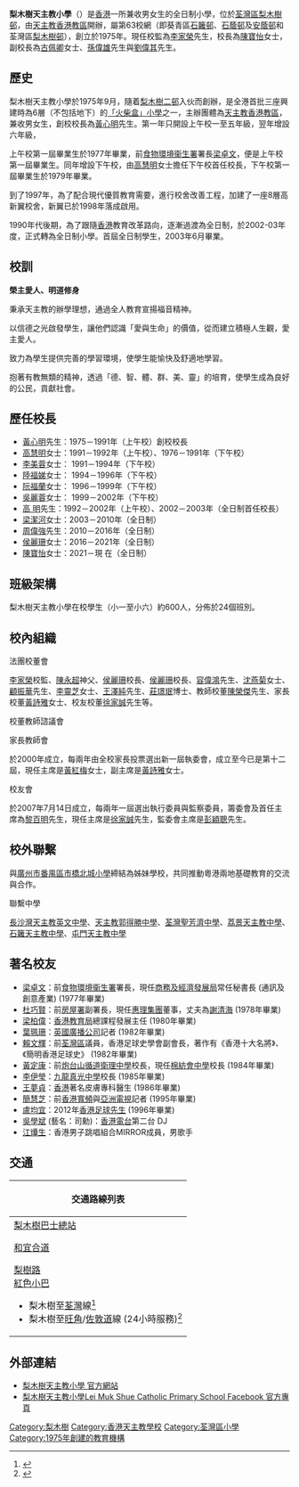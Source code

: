 {{Infobox school
| name = 梨木樹天主教小學<br/>{{lang|en|Lei Muk Shue Catholic Primary School}}
| image = Lei Muk Shue Catholic Primary School (clear view).jpg
| motto = 榮主愛人 明道修身
| established = 1975年
| type = 津貼小學
| gender = [[男女校|男女校]]
| religion = [[天主教|天主教]]
| school_sponsoring_body =  [[天主教香港教區|天主教香港教區]]
| superintendent = 李家榮先生
| principal = 陳寶怡女士
| vice_principal = 孫偉雄先生<br/>古佩卿女士<br/>劉偉其先生
| enrollment = 約600個
| free_label = 級別
| free_text = 小一至小六
|coordinates = {{Coord|22.379136|114.1329017|display=inline,title}}
| location = {{HKG}}[[新界|新界]][[荃灣|荃灣]][[梨木樹邨|梨木樹邨]]第二號校舍
| district= [[荃灣區|荃灣區]]
| telephone = {{tel|852|2426 3333}}
| fax = {{tel|852|2422 6654}}
| website = {{url|http://www.lmscps.edu.hk}}
}}

'''梨木樹天主教小學'''（{{lang-en|Lei Muk Shue Catholic Primary School}}）是[[香港|香港]]一所兼收男女生的全日制小學，位於[[荃灣區|荃灣區]][[梨木樹邨|梨木樹邨]]，由[[天主教香港教區|天主教香港教區]]開辦，屬第63校網（即葵青區[[石籬邨|石籬邨]]、[[石蔭邨|石蔭邨]]及[[安蔭邨|安蔭邨]]和荃灣區[[梨木樹邨|梨木樹邨]]），創立於1975年。現任校監為[[李家榮|李家榮]]先生，校長為[[陳寶怡|陳寶怡]]女士，副校長為[[古佩卿|古佩卿]]女士、[[孫偉雄|孫偉雄]]先生與[[劉偉其|劉偉其]]先生。

== 歷史 ==
梨木樹天主教小學於1975年9月，隨着[[梨木樹邨|梨木樹二邨]]入伙而創辦，是全港首批三座興建時為6層（不包括地下）的[[「火柴盒」小學|「火柴盒」小學]]之一，主辦團體為[[天主教香港教區|天主教香港教區]]，兼收男女生，創校校長為[[黃心明|黃心明]]先生。第一年只開設上午校一至五年級，翌年增設六年級，

上午校第一屆畢業生於1977年畢業，前[[食物環境衞生署|食物環境衞生署]]署長[[梁卓文|梁卓文]]，便是上午校第一屆畢業生。同年增設下午校，由[[高慧明|高慧明]]女士擔任下午校首任校長，下午校第一屆畢業生於1979年畢業。

到了1997年，為了配合現代優質教育需要，進行校舍改善工程，加建了一座8層高新翼校舍，新翼已於1998年落成啟用。

1990年代後期，為了跟隨[[香港|香港]]教育改革路向，逐漸過渡為全日制，於2002-03年度，正式轉為全日制小學。首屆全日制學生，2003年6月畢業。

== 校訓 ==
'''榮主愛人、明道修身'''

秉承天主教的辦學理想，通過全人教育宣揚福音精神。

以信德之光啟發學生，讓他們認識「愛與生命」的價值，從而建立積極人生觀，愛主愛人。

致力為學生提供完善的學習環境，使學生能愉快及舒適地學習。

抱著有教無類的精神，透過「德、智、體、群、美、靈」的培育，使學生成為良好的公民，貢獻社會。

== 歷任校長 ==
* [[黃心明|黃心明]]先生：1975－1991年（上午校）創校校長
* [[高慧明|高慧明]]女士：1991－1992年（上午校）、1976－1991年（下午校）
* [[李美蓉|李美蓉]]女士：                        1991－1994年（下午校）
* [[陸福娣|陸福娣]]女士：                        1994－1996年（下午校）
* [[阮福蘭|阮福蘭]]女士：                        1996－1999年（下午校）
* [[吳麗蓉|吳麗蓉]]女士：                        1999－2002年（下午校）
* [[高__明|高  明]]先生：1992－2002年（上午校）、2002－2003年（全日制首任校長）
* [[梁潔河|梁潔河]]女士：2003－2010年（全日制）
* [[周偉強|周偉強]]先生：2010－2016年（全日制）
* [[侯麗珊|侯麗珊]]女士：2016－2021年（全日制）
* [[陳寶怡|陳寶怡]]女士：2021－現  在（全日制）

== 班級架構 ==
梨木樹天主教小學在校學生（小一至小六）約600人，分佈於24個班別。

== 校內組織 ==
;法團校董會
[[李家榮|李家榮]]校監、[[陳永超|陳永超]]神父、[[侯麗珊|侯麗珊]]校長、[[侯麗珊|侯麗珊]]校長、[[容偉鴻|容偉鴻]]先生、[[沈燕菊|沈燕菊]]女士、[[顧振華|顧振華]]先生、[[李靈芝|李靈芝]]女士、[[王澤純|王澤純]]先生、[[莊璟珉|莊璟珉]]博士、教師校董[[陳榮傑|陳榮傑]]先生、家長校董[[黃詩雅|黃詩雅]]女士、校友校董[[徐家誠|徐家誠]]先生等。

;校董教師諮議會

;家長教師會
於2000年成立，每兩年由全校家長投票選出新一屆執委會，成立至今已是第十二屆，現任主席是[[黃紅梅|黃紅梅]]女士，副主席是[[黃詩雅|黃詩雅]]女士。

;校友會
於2007年7月14日成立，每兩年一屆選出執行委員與監察委員，籌委會及首任主席為[[黎百明|黎百明]]先生，現任主席是[[徐家誠|徐家誠]]先生，監委會主席是[[彭穎聰|彭穎聰]]先生。

== 校外聯繫 ==
與[[廣州市|廣州市]][[番禺區|番禺區]][[市橋|市橋]][[北城小學|北城小學]]締結為姊妹學校，共同推動粵港兩地基礎教育的交流與合作。

;聯繫中學
[[長沙灣天主教英文中學|長沙灣天主教英文中學]]、[[天主教郭得勝中學|天主教郭得勝中學]]、[[荃灣聖芳濟中學|荃灣聖芳濟中學]]、[[荔景天主教中學|荔景天主教中學]]、[[石籬天主教中學|石籬天主教中學]]、[[屯門天主教中學|屯門天主教中學]]

==著名校友==
*[[梁卓文|梁卓文]]：前[[食物環境衞生署|食物環境衞生署]]署長，現任[[商務及經濟發展局|商務及經濟發展局]]常任秘書長 (通訊及創意產業) (1977年畢業)
*[[杜巧賢|杜巧賢]]：前[[房屋署|房屋署]]副署長，現任[[惠理集團|惠理集團]]董事，丈夫為[[謝清海|謝清海]] (1978年畢業)
*[[梁柏偉|梁柏偉]]：[[香港教育局|香港教育局]]總課程發展主任 (1980年畢業)
*[[葉珮珊|葉珮珊]]：[[英國廣播公司|英國廣播公司]]記者 (1982年畢業)
*[[賴文輝|賴文輝]]：前[[荃灣區|荃灣區]]議員，香港足球史學會副會長，著作有《香港十大名將》、《簡明香港足球史》 (1982年畢業)
*[[黃定康|黃定康]]：前[[炮台山循道衛理中學|炮台山循道衛理中學]]校長，現任[[棉紡會中學|棉紡會中學]]校長 (1984年畢業)
*[[李伊瑩|李伊瑩]]：[[九龍真光中學|九龍真光中學]]校長 (1985年畢業)
*[[王夢貞|王夢貞]]：[[香港|香港]]著名皮膚專科醫生 (1986年畢業)
*[[簡慧芝|簡慧芝]]：前[[香港寬頻|香港寬頻]]與[[亞洲電視|亞洲電視]]記者 (1995年畢業)
*[[盧均宜|盧均宜]]：2012年[[香港足球先生|香港足球先生]] (1996年畢業)
*[[吳學斌|吳學斌]] (藝名：司勳)：[[香港電台|香港電台]]第二台 DJ
*[[江𤒹生|江𤒹生]]：香港男子跳唱組合MIRROR成員，男歌手

==交通==
{| class="mw-collapsible mw-collapsed wikitable" style="margin: 0 auto; width: auto;" 
! 交通路線列表
|-
|
;[[梨木樹巴士總站|梨木樹巴士總站]]
{{九龍新界巴士簡單列表|36|36A|36B|36M|36X|N36}}{{過海隧道巴士簡單列表|936|936A}}
{{新界專線小巴簡單列表|94|94A|312}}
;[[和宜合道|和宜合道]]
{{九龍新界巴士簡單列表|32|36|36A|36B|36M|36R|36X|40P|40S|40X|46P|46X|47A|47X|48X|73D|73P|73X|234C|273C|273P|278A|278P|278X|N36|N48}}{{過海隧道巴士簡單列表|936|936A}}
{{新界專線小巴簡單列表|82|94|94A|94S|312|403|403A|403P|403X|406}}
;[[梨樹路|梨樹路]]
;[[香港小巴|紅色小巴]]
*梨木樹至[[荃灣|荃灣]]線<ref>{{cite web|url=http://www.16seats.net/chi/rmb/r_n36.html|title=荃灣萬景峯—梨木樹|publisher=小巴薈|accessdate=2020-02-22|archive-date=2018-07-03|archive-url=https://web.archive.org/web/20180703080006/http://www.16seats.net/chi/rmb/r_n36.html|dead-url=no}}</ref>
*梨木樹至[[旺角|旺角]]/[[佐敦道|佐敦道]]線 (24小時服務)<ref>{{cite web|url=http://www.16seats.net/chi/rmb/r_kn36.html|title=旺角朗豪坊—梨木樹|publisher=小巴薈|accessdate=2020-02-22|archive-date=2018-07-03|archive-url=https://web.archive.org/web/20180703075954/http://www.16seats.net/chi/rmb/r_kn36.html|dead-url=no}}</ref>
|}

== 外部連結 ==
*[http://www.lmscps.edu.hk/ 梨木樹天主教小學 官方網站] 
*[https://zh-hk.facebook.com/lmscps/ 梨木樹天主教小學Lei Muk Shue Catholic Primary School Facebook 官方專頁]
{{香港天主教小學}}
[[Category:梨木樹|Category:梨木樹]]
[[Category:香港天主教學校|Category:香港天主教學校]]
[[Category:荃灣區小學|Category:荃灣區小學]]
[[Category:1975年創建的教育機構|Category:1975年創建的教育機構]]
